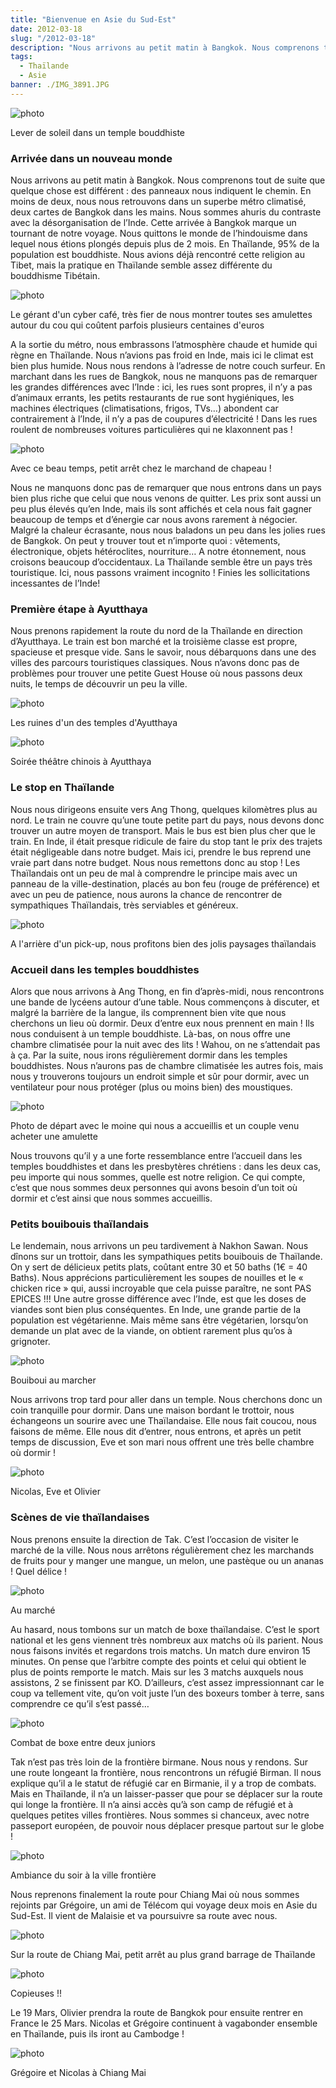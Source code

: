 ```yaml
---
title: "Bienvenue en Asie du Sud-Est"
date: 2012-03-18
slug: "/2012-03-18"
description: "Nous arrivons au petit matin à Bangkok. Nous comprenons tout de suite que quelque chose est différent : des panneaux nous indiquent le chemin.  En moins de deux..."
tags:
  - Thaïlande
  - Asie
banner: ./IMG_3891.JPG
---
```


![photo](./IMG_4001.JPG)

<div class="img-caption">Lever de soleil dans un temple bouddhiste</div>

### Arrivée dans un nouveau monde

Nous arrivons au petit matin à Bangkok. Nous comprenons tout de suite que quelque chose est différent : des panneaux nous indiquent le chemin. En moins de deux, nous nous retrouvons dans un superbe métro climatisé, deux cartes de Bangkok dans les mains. Nous sommes ahuris du contraste avec la désorganisation de l’Inde.
Cette arrivée à Bangkok marque un tournant de notre voyage. Nous quittons le monde de l’hindouisme dans lequel nous étions plongés depuis plus de 2 mois. En Thaïlande, 95% de la population est bouddhiste. Nous avions déjà rencontré cette religion au Tibet, mais la pratique en Thaïlande semble assez différente du bouddhisme Tibétain.

![photo](./IMG_3919.JPG)

<div class="img-caption">
  Le gérant d'un cyber café, très fier de nous montrer toutes ses amulettes
  autour du cou qui coûtent parfois plusieurs centaines d'euros
</div>

A la sortie du métro, nous embrassons l’atmosphère chaude et humide qui règne en
Thaïlande. Nous n’avions pas froid en Inde, mais ici le climat est bien plus humide.
Nous nous rendons à l’adresse de notre couch surfeur. En marchant dans les rues de
Bangkok, nous ne manquons pas de remarquer les grandes différences avec l’Inde :
ici, les rues sont propres, il n’y a pas d’animaux errants, les petits restaurants
de rue sont hygiéniques, les machines électriques (climatisations, frigos, TVs…)
abondent car contrairement à l’Inde, il n’y a pas de coupures d’électricité ! Dans
les rues roulent de nombreuses voitures particulières qui ne klaxonnent pas !

![photo](./IMG_3898.JPG)

<div class="img-caption">
  Avec ce beau temps, petit arrêt chez le marchand de chapeau !
</div>

Nous ne manquons donc pas de remarquer que nous entrons dans un pays bien plus riche que celui que nous venons de quitter. Les prix sont aussi un peu plus élevés qu’en Inde, mais ils sont affichés et cela nous fait gagner beaucoup de temps et d’énergie car nous avons rarement à négocier.
Malgré la chaleur écrasante, nous nous baladons un peu dans les jolies rues de Bangkok. On peut y trouver tout et n’importe quoi : vêtements, électronique, objets hétéroclites, nourriture…
A notre étonnement, nous croisons beaucoup d’occidentaux. La Thaïlande semble être un pays très touristique. Ici, nous passons vraiment incognito ! Finies les sollicitations incessantes de l’Inde!

### Première étape à Ayutthaya

Nous prenons rapidement la route du nord de la Thaïlande en direction d’Ayutthaya. Le train est bon marché et la troisième classe est propre, spacieuse et presque vide. Sans le savoir, nous débarquons dans une des villes des parcours touristiques classiques. Nous n’avons donc pas de problèmes pour trouver une petite Guest House où nous passons deux nuits, le temps de découvrir un peu la ville.

![photo](./IMG_3883.JPG)

<div class="img-caption">Les ruines d'un des temples d'Ayutthaya</div>

![photo](./IMG_3896.JPG)

<div class="img-caption">Soirée théâtre chinois à Ayutthaya</div>

### Le stop en Thaïlande

Nous nous dirigeons ensuite vers Ang Thong, quelques kilomètres plus au nord. Le train ne couvre qu’une toute petite part du pays, nous devons donc trouver un autre moyen de transport. Mais le bus est bien plus cher que le train. En Inde, il était presque ridicule de faire du stop tant le prix des trajets était négligeable dans notre budget. Mais ici, prendre le bus reprend une vraie part dans notre budget. Nous nous remettons donc au stop ! Les Thaïlandais ont un peu de mal à comprendre le principe mais avec un panneau de la ville-destination, placés au bon feu (rouge de préférence) et avec un peu de patience, nous aurons la chance de rencontrer de sympathiques Thaïlandais, très serviables et généreux.

![photo](./IMG_3978.JPG)

<div class="img-caption">
  A l'arrière d'un pick-up, nous profitons bien des jolis paysages thaïlandais
</div>

### Accueil dans les temples bouddhistes

Alors que nous arrivons à Ang Thong, en fin d’après-midi, nous rencontrons une bande de lycéens autour d’une table. Nous commençons à discuter, et malgré la barrière de la langue, ils comprennent bien vite que nous cherchons un lieu où dormir. Deux d’entre eux nous prennent en main ! Ils nous conduisent à un temple bouddhiste. Là-bas, on nous offre une chambre climatisée pour la nuit avec des lits ! Wahou, on ne s’attendait pas à ça. Par la suite, nous irons régulièrement dormir dans les temples bouddhistes. Nous n’aurons pas de chambre climatisée les autres fois, mais nous y trouverons toujours un endroit simple et sûr pour dormir, avec un ventilateur pour nous protéger (plus ou moins bien) des moustiques.

![photo](./IMG_3917.JPG)

<div class="img-caption">
  Photo de départ avec le moine qui nous a accueillis et un couple venu acheter
  une amulette
</div>

Nous trouvons qu’il y a une forte ressemblance entre l’accueil dans les temples bouddhistes
et dans les presbytères chrétiens : dans les deux cas, peu importe qui nous sommes,
quelle est notre religion. Ce qui compte, c’est que nous sommes deux personnes qui
avons besoin d’un toit où dormir et c’est ainsi que nous sommes accueillis.

### Petits bouibouis thaïlandais

Le lendemain, nous arrivons un peu tardivement à Nakhon Sawan. Nous dînons sur un trottoir, dans les sympathiques petits bouibouis de Thaïlande. On y sert de délicieux petits plats, coûtant entre 30 et 50 baths (1€ = 40 Baths). Nous apprécions particulièrement les soupes de nouilles et le « chicken rice » qui, aussi incroyable que cela puisse paraître, ne sont PAS EPICES !!! Une autre grosse différence avec l’Inde, est que les doses de viandes sont bien plus conséquentes. En Inde, une grande partie de la population est végétarienne. Mais même sans être végétarien, lorsqu’on demande un plat avec de la viande, on obtient rarement plus qu’os à grignoter.

![photo](./IMG_3959.JPG)

<div class="img-caption">Bouiboui au marcher</div>

Nous arrivons trop tard pour aller dans un temple. Nous cherchons donc un coin tranquille
pour dormir. Dans une maison bordant le trottoir, nous échangeons un sourire avec
une Thaïlandaise. Elle nous fait coucou, nous faisons de même. Elle nous dit d’entrer,
nous entrons, et après un petit temps de discussion, Eve et son mari nous offrent
une très belle chambre où dormir !

![photo](./IMG_3924.JPG)

<div class="img-caption">Nicolas, Eve et Olivier</div>

### Scènes de vie thaïlandaises

Nous prenons ensuite la direction de Tak. C’est l’occasion de visiter le marché de la ville. Nous nous arrêtons régulièrement chez les marchands de fruits pour y manger une mangue, un melon, une pastèque ou un ananas ! Quel délice !

![photo](./IMG_3960.JPG)

<div class="img-caption">Au marché</div>

Au hasard, nous tombons sur un match de boxe thaïlandaise. C’est le sport national
et les gens viennent très nombreux aux matchs où ils parient. Nous nous faisons invités
et regardons trois matchs. Un match dure environ 15 minutes. On pense que l’arbitre
compte des points et celui qui obtient le plus de points remporte le match. Mais
sur les 3 matchs auxquels nous assistons, 2 se finissent par KO. D’ailleurs, c’est
assez impressionnant car le coup va tellement vite, qu’on voit juste l’un des boxeurs
tomber à terre, sans comprendre ce qu’il s’est passé…

![photo](./IMG_3950.JPG)

<div class="img-caption">Combat de boxe entre deux juniors</div>

Tak n’est pas très loin de la frontière birmane. Nous nous y rendons. Sur une route
longeant la frontière, nous rencontrons un réfugié Birman. Il nous explique qu’il
a le statut de réfugié car en Birmanie, il y a trop de combats. Mais en Thaïlande,
il n’a un laisser-passer que pour se déplacer sur la route qui longe la frontière.
Il n’a ainsi accès qu’à son camp de réfugié et à quelques petites villes frontières.
Nous sommes si chanceux, avec notre passeport européen, de pouvoir nous déplacer
presque partout sur le globe !

![photo](./IMG_3934.JPG)

<div class="img-caption">Ambiance du soir à la ville frontière</div>

Nous reprenons finalement la route pour Chiang Mai où nous sommes rejoints par Grégoire,
un ami de Télécom qui voyage deux mois en Asie du Sud-Est. Il vient de Malaisie et
va poursuivre sa route avec nous.

![photo](./IMG_3987.JPG)

<div class="img-caption">
  Sur la route de Chiang Mai, petit arrêt au plus grand barrage de Thaïlande
</div>

![photo](./IMG_3988.JPG)

<div class="img-caption">Copieuses !!</div>

Le 19 Mars, Olivier prendra la route de Bangkok pour ensuite rentrer en France le
25 Mars. Nicolas et Grégoire continuent à vagabonder ensemble en Thaïlande, puis
ils iront au Cambodge !

![photo](./IMG_4029.JPG)

<div class="img-caption">Grégoire et Nicolas à Chiang Mai</div>


<Navigation
  previous="/2012-03-09"
  next="/2012-03-28"
  gallery="/galerie/thailande"
/>

